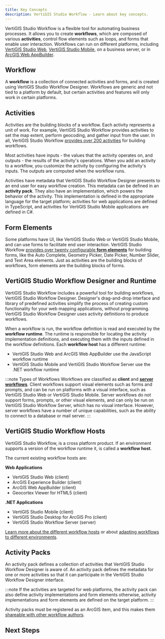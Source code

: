 ```yaml
---
title: Key Concepts
description: VertiGIS Studio Workflow - Learn about key concepts.
---
```



<DesignerCallout />

VertiGIS Studio Workflow is a flexible tool for automating business processes. It allows you to create **workflows**, which are composed of various **activities**, control flow elements such as loops, and forms that enable user interaction. Workflows can run on different platforms, including [VertiGIS Studio Web](https://www.vertigisstudio.com/products/vertigis-studio-web/), [VertiGIS Studio Mobile](https://www.vertigisstudio.com/products/vertigis-studio-mobile/), on a business server, or in [ArcGIS Web AppBuilder](https://www.esri.com/en-us/arcgis/products/web-appbuilder/overview).

## Workflow

A **workflow** is a collection of connected activities and forms, and is created using VertiGIS Studio Workflow Designer. Workflows are generic and not tied to a platform by default, but certain activities and features will only work in certain platforms.

## Activities

Activities are the building blocks of a workflow. Each activity represents a unit of work. For example, VertiGIS Studio Workflow provides activities to set the map extent, perform geocoding, and gather input from the user. In all, VertiGIS Studio Workflow [provides over 200 activities](https://docs.vertigisstudio.com/workflow/latest/help/activity-reference.html) for building workflows.

Most activities have inputs - the values that the activity operates on, and outputs - the results of the activity's operations. When you add an activity to a workflow, you customize the activity by configuring the activity's inputs. The outputs are computed when the workflow runs.

Activities have metadata that VertiGIS Studio Workflow Designer presents to an end user for easy workflow creation. This metadata can be defined in an **activity pack**. They also have an implementation, which powers the behavior of the activity. This implementation is defined in the appropriate language for the target platform; activities for web applications are defined in TypeScript, and activities for VertiGIS Studio Mobile applications are defined in C#.

## Form Elements

Some platforms have UI, like VertiGIS Studio Web or VertiGIS Studio Mobile, and can use forms to facilitate end user interaction. VertiGIS Studio Workflow [provides over twenty configurable **form elements**](https://docs.vertigisstudio.com/workflow/latest/help/form-element-reference.html) for building forms, like the Auto Complete, Geometry Picker, Date Picker, Number Slider, and Text Area elements. Just as activities are the building blocks of workflows, form elements are the building blocks of forms.

## VertiGIS Studio Workflow Designer and Runtime

VertiGIS Studio Workflow includes a powerful tool for building workflows, VertiGIS Studio Workflow Designer. Designer's drag-and-drop interface and library of predefined activities simplify the process of creating custom functionality for your web mapping applications, without programming. VertiGIS Studio Workflow Designer uses activity definitions to produce workflows.

When a workflow is run, the workflow definition is read and executed by the **workflow runtime**. The runtime is responsible for locating the activity implementation definitions, and executing them with the inputs defined in the workflow definitions. Each **workflow host** has a different runtime:

-   VertiGIS Studio Web and ArcGIS Web AppBuilder use the JavaScript workflow runtime
-   VertiGIS Studio Mobile and VertiGIS Studio Workflow Server use the .NET workflow runtime

:::note Types of Workflows
Workflows are classified as **client** and [**server workflows**](https://docs.vertigisstudio.com/workflow/latest/help/server-workflows.html). Client workflows support visual elements such as forms and prompts, and can be run on platforms with a visual interface, such as VertiGIS Studio Web or VertiGIS Studio Mobile. Server workflows do not support forms, prompts, or other visual elements, and can only be run on VertiGIS Studio Workflow Server, which has no visual interface. However, server workflows have a number of unique capabilities, such as the ability to connect to a database or mail server.
:::

## VertiGIS Studio Workflow Hosts

VertiGIS Studio Workflow, is a cross platform product. If an environment supports a version of the workflow runtime it, is called a **workflow host**.

The current existing workflow hosts are:

**Web Applications**

-   VertiGIS Studio Web (client)
-   ArcGIS Experience Builder (client)
-   ArcGIS Web AppBuilder (client)
-   Geocortex Viewer for HTML5 (client)

**.NET Applications**

-   VertiGIS Studio Mobile (client)
-   VertiGIS Studio Desktop for ArcGIS Pro (client)
-   VertiGIS Studio Workflow Server (server)

[Learn more about the different workflow hosts](https://docs.vertigisstudio.com/workflow/latest/help/hosting.html) or about [adapting workflows to different environments](https://docs.vertigisstudio.com/workflow/latest/help/run-in-different-environments.html).

## Activity Packs

An activity pack defines a collection of activities that VertiGIS Studio Workflow Designer is aware of. An activity pack defines the metadata for one or more activities so that it can participate in the VertiGIS Studio Workflow Designer interface.

:::note
If the activities are targeted for web platforms, the activity pack can also define activity implementations and form elements otherwise, activity implementations and form elements are defined on the target platform.
:::

Activity packs must be registered as an ArcGIS item, and this makes them [shareable with other workflow authors](sdk-web-overview.mdx#sharing-the-activity-pack).

## Next Steps

<UseCaseContainer>
    <UseCaseCard
        title="Get Started with the Web Applications SDK"
        description="Build custom activities and form elements with the Web Applications SDK"
        link={useBaseUrl("docs/workflow/sdk-web-overview")}
    />
    <UseCaseCard
        title="Get Started with the VertiGIS Studio Mobile SDK"
        description="Build custom activities and form elements with the VertiGIS Studio Mobile SDK"
        link={useBaseUrl("docs/workflow/sdk-mobile-overview")}
    />
    <UseCaseCard
        title="Get Started with VertiGIS Studio Workflow Server"
        description="Build custom activities for a server environment with VertiGIS Studio Workflow Server"
        link={useBaseUrl("docs/workflow/sdk-server-overview")}
    />
</UseCaseContainer>
